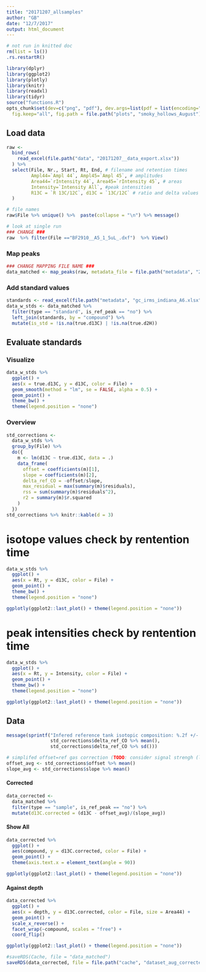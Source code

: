 ```yaml
---
title: "20171207_allsamples"
author: "GB"
date: "12/7/2017"
output: html_document
---
```


```r
# not run in knitted doc
rm(list = ls())
.rs.restartR()
```

```r
library(dplyr)
library(ggplot2)
library(plotly)
library(knitr)
library(readxl)
library(tidyr)
source("functions.R")
opts_chunk$set(dev=c("png", "pdf"), dev.args=list(pdf = list(encoding="WinAnsi", useDingbats=FALSE)),
  fig.keep="all", fig.path = file.path("plots", "smoky_hollows_August")) ### CHANGE PLOT PREFIX ### 
```


## Load data

```r
raw <- 
  bind_rows(
    read_excel(file.path("data", "20171207__data_export.xlsx")) 
  ) %>% 
  select(File, Nr., Start, Rt, End, # filename and retention times
         Ampl44=`Ampl 44`, Ampl45=`Ampl 45`, # amplitudes
         Area44=`rIntensity 44`, Area45=`rIntensity 45`, # areas
         Intensity=`Intensity All`, #peak intensities
         R13C = `R 13C/12C`, d13C = `13C/12C` # ratio and delta values
  )
```

```r
# file names
raw$File %>% unique() %>%  paste(collapse = "\n") %>% message()
```

```r
# look at single run
### CHANGE ###
raw  %>% filter(File =="BF2910__A5_1_5uL_.dxf")  %>% View()
```

### Map peaks

```r
### CHANGE MAPPING FILE NAME ###
data_matched <- map_peaks(raw, metadata_file = file.path("metadata", "20171207_GB_metadata.xlsx"), quiet = FALSE)
```

### Add standard values

```r
standards <- read_excel(file.path("metadata", "gc_irms_indiana_A6.xlsx"))
data_w_stds <- data_matched %>% 
  filter(type == "standard", is_ref_peak == "no") %>% 
  left_join(standards, by = "compound") %>% 
  mutate(is_std = !is.na(true.d13C) | !is.na(true.d2H))
```

## Evaluate standards

### Visualize

```r
data_w_stds %>% 
  ggplot() +
  aes(x = true.d13C, y = d13C, color = File) + 
  geom_smooth(method = "lm", se = FALSE, alpha = 0.5) +
  geom_point() +
  theme_bw() +
  theme(legend.position = "none") 
```

### Overview

```r
std_corrections <- 
  data_w_stds %>% 
  group_by(File) %>% 
  do({
    m <- lm(d13C ~ true.d13C, data = .)
    data_frame(
      offset = coefficients(m)[1],
      slope = coefficients(m)[2],
      delta_ref_CO = -offset/slope,
      max_residual = max(summary(m)$residuals),
      rss = sum(summary(m)$residuals^2),
      r2 = summary(m)$r.squared
    )
  }) 
std_corrections %>% knitr::kable(d = 3)
```


# isotope values check by rentention time
```r
data_w_stds %>% 
  ggplot() +
  aes(x = Rt, y = d13C, color = File) + 
  geom_point() +
  theme_bw() +
  theme(legend.position = "none") 
```

```r
ggplotly(ggplot2::last_plot() + theme(legend.position = "none"))
```


# peak intensities check by rentention time
```r
data_w_stds %>% 
  ggplot() +
  aes(x = Rt, y = Intensity, color = File) + 
  geom_point() +
  theme_bw() +
  theme(legend.position = "none") 
```

```r
ggplotly(ggplot2::last_plot() + theme(legend.position = "none"))
```

## Data

```r
message(sprintf("Infered reference tank isotopic composition: %.2f +/- %.2f",
                std_corrections$delta_ref_CO %>% mean(),
                std_corrections$delta_ref_CO %>% sd()))

# simplifed offset=ref gas correction (TODO: consider signal strengh (linearity correct), consider drift and evaluate standards between samples rather than average)
offset_avg <- std_corrections$offset %>% mean()
slope_avg <- std_corrections$slope %>% mean()
```

#### Corrected

```r
data_corrected <- 
  data_matched %>% 
  filter(type == "sample", is_ref_peak == "no") %>% 
  mutate(d13C.corrected = (d13C - offset_avg)/(slope_avg))
```


#### Show All

```r
data_corrected %>% 
  ggplot() +
  aes(compound, y = d13C.corrected, color = File) +
  geom_point() +
  theme(axis.text.x = element_text(angle = 90))
```

```r
ggplotly(ggplot2::last_plot() + theme(legend.position = "none"))
```

#### Against depth

```r
data_corrected %>% 
  ggplot() +
  aes(x = depth, y = d13C.corrected, color = File, size = Area44) +
  geom_point() +
  scale_x_reverse() + 
  facet_wrap(~compound, scales = "free") + 
  coord_flip()
```

```r
ggplotly(ggplot2::last_plot() + theme(legend.position = "none"))
```

```r
#saveRDS(Cache, file = "data_matched")
saveRDS(data_corrected, file = file.path("cache", "dataset_aug_corrected.rds"))
```

